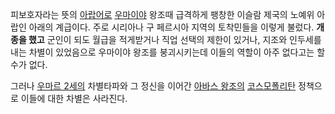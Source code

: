 피보호자라는 뜻의 [[아랍어]]로 [[우마이야]] 왕조때 급격하게 팽창한 이슬람 제국의 노예위 아랍인 아래의 계급이다. 주로 시리아나 구 페르시아 지역의 토착민들을 이렇게 불렀다. '''개종을 했고''' 군인이 되도 월급을 적게받거나 직업 선택의 제한이 있거나, 지조와 인두세를 내는 차별이 있었음으로 우마이야 왕조를 붕괴시키는데 이들의 역할이 아주 없다고는 할수가 없다.

그러나 [[우마르 2세]]의 차별타파와 그 정신을 이어간 [[아바스 왕조]]의 [[코스모폴리탄]] 정책으로 이들에 대한 차별은 사라진다. 

